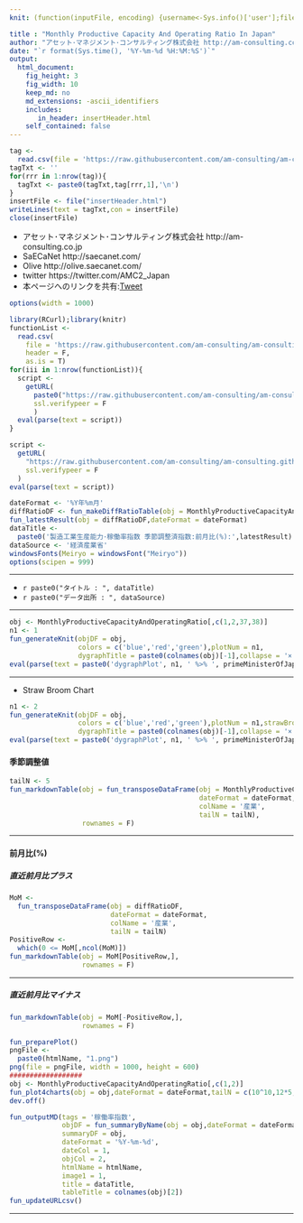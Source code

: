 ```yaml
---
knit: (function(inputFile, encoding) {username<-Sys.info()['user'];fileName<-'defaultPath.csv';pathToFile <-paste0('C:/Users/', username,'/Desktop/pathToCSV/');setwd(pathToFile);buf0<-read.csv(fileName,header = F,skip = 0,stringsAsFactor = F,check.names = F,fileEncoding = 'utf-8');timeStamp<-format(Sys.time(),'%Y%m%d%H%M%S');htmlName<-'MonthlyProductiveCapacityAndOperatingRatio';rmarkdown::render(inputFile, encoding = encoding, output_file = paste0('C:/Users/',username,buf0[2,1],'charts/','am-consulting.co.jp-',htmlName,'.html')) })

title : "Monthly Productive Capacity And Operating Ratio In Japan"
author: "アセット･マネジメント･コンサルティング株式会社 http://am-consulting.co.jp"
date: "`r format(Sys.time(), '%Y-%m-%d %H:%M:%S')`"
output: 
  html_document:
    fig_height: 3
    fig_width: 10
    keep_md: no
    md_extensions: -ascii_identifiers 
    includes:
       in_header: insertHeader.html
    self_contained: false
---
```


```r
tag <-
  read.csv(file = 'https://raw.githubusercontent.com/am-consulting/am-consulting.github.io/master/components/insertHeader.csv',header = F,fileEncoding = 'UTF8')
tagTxt <- ''
for(rrr in 1:nrow(tag)){
  tagTxt <- paste0(tagTxt,tag[rrr,1],'\n')
}
insertFile <- file("insertHeader.html")
writeLines(text = tagTxt,con = insertFile)
close(insertFile)
```

<style>.main-container {max-width : 1000px;}</style>

- アセット･マネジメント･コンサルティング株式会社 http://am-consulting.co.jp
- SaECaNet http://saecanet.com/
- Olive http://olive.saecanet.com/
- twitter https://twitter.com/AMC2_Japan
- 本ページへのリンクを共有:<a href="https://twitter.com/share" class="twitter-share-button" data-via="AMC2_Japan" data-size="large">Tweet</a> <script>!function(d,s,id){var js,fjs=d.getElementsByTagName(s)[0],p=/^http:/.test(d.location)?'http':'https';if(!d.getElementById(id)){js=d.createElement(s);js.id=id;js.src=p+'://platform.twitter.com/widgets.js';fjs.parentNode.insertBefore(js,fjs);}}(document, 'script', 'twitter-wjs');</script>

```r
options(width = 1000)
```

```r
library(RCurl);library(knitr)
functionList <-
  read.csv(
    file = 'https://raw.githubusercontent.com/am-consulting/am-consulting.github.io/master/csv/functionList.csv',
    header = F,
    as.is = T)
for(iii in 1:nrow(functionList)){
  script <- 
    getURL(
      paste0("https://raw.githubusercontent.com/am-consulting/am-consulting.github.io/master/", functionList[iii,1]),
      ssl.verifypeer = F
      )
  eval(parse(text = script))
}
```

```r
script <-
  getURL(
    "https://raw.githubusercontent.com/am-consulting/am-consulting.github.io/master/importMonthlyProductiveCapacityAndOperatingRatio.r",
    ssl.verifypeer = F
  )
eval(parse(text = script))
```

```r
dateFormat <- '%Y年%m月'
diffRatioDF <- fun_makeDiffRatioTable(obj = MonthlyProductiveCapacityAndOperatingRatio)
fun_latestResult(obj = diffRatioDF,dateFormat = dateFormat)
dataTitle <-
  paste0('製造工業生産能力･稼働率指数 季節調整済指数:前月比(%):',latestResult)
dataSource <- '経済産業省'
windowsFonts(Meiryo = windowsFont("Meiryo"))
options(scipen = 999)
```

***

- `r paste0("タイトル : ", dataTitle)`
- `r paste0("データ出所 : ", dataSource)`

***

```r
obj <- MonthlyProductiveCapacityAndOperatingRatio[,c(1,2,37,38)]
n1 <- 1
fun_generateKnit(objDF = obj,
                 colors = c('blue','red','green'),plotNum = n1,
                 dygraphTitle = paste0(colnames(obj)[-1],collapse = '×'))
eval(parse(text = paste0('dygraphPlot', n1, ' %>% ', primeMinisterOfJapan_dygraph)))
```

***

- Straw Broom Chart

```r
n1 <- 2
fun_generateKnit(objDF = obj,
                 colors = c('blue','red','green'),plotNum = n1,strawBroom = 1,
                 dygraphTitle = paste0(colnames(obj)[-1],collapse = '×'))
eval(parse(text = paste0('dygraphPlot', n1, ' %>% ', primeMinisterOfJapan_dygraph)))
```

#### 季節調整値

```r
tailN <- 5
fun_markdownTable(obj = fun_transposeDataFrame(obj = MonthlyProductiveCapacityAndOperatingRatio,
                                               dateFormat = dateFormat,
                                               colName = '産業',
                                               tailN = tailN),
                  rownames = F)
```

***
#### 前月比(%)
##### 直近前月比プラス

```r
MoM <- 
  fun_transposeDataFrame(obj = diffRatioDF,
                         dateFormat = dateFormat,
                         colName = '産業',
                         tailN = tailN)
PositiveRow <-
  which(0 <= MoM[,ncol(MoM)])
fun_markdownTable(obj = MoM[PositiveRow,],
                  rownames = F)
```

***

##### 直近前月比マイナス

```r
fun_markdownTable(obj = MoM[-PositiveRow,],
                  rownames = F)
```

```r
fun_preparePlot()
pngFile <-
  paste0(htmlName, "1.png")
png(file = pngFile, width = 1000, height = 600)
##################
obj <- MonthlyProductiveCapacityAndOperatingRatio[,c(1,2)]
fun_plot4charts(obj = obj,dateFormat = dateFormat,tailN = c(10^10,12*5,12*3,12*1))
dev.off()
```

```r
fun_outputMD(tags = '稼働率指数',
             objDF = fun_summaryByName(obj = obj,dateFormat = dateFormat),
             summaryDF = obj,
             dateFormat = '%Y-%m-%d',
             dateCol = 1,
             objCol = 2,
             htmlName = htmlName,
             image1 = 1,
             title = dataTitle,
             tableTitle = colnames(obj)[2])
fun_updateURLcsv()
```

***

<script>MakeNegative();</script>
<script>
  (function(i,s,o,g,r,a,m){i['GoogleAnalyticsObject']=r;i[r]=i[r]||function(){
  (i[r].q=i[r].q||[]).push(arguments)},i[r].l=1*new Date();a=s.createElement(o),
  m=s.getElementsByTagName(o)[0];a.async=1;a.src=g;m.parentNode.insertBefore(a,m)
  })(window,document,'script','https://www.google-analytics.com/analytics.js','ga');

  ga('create', 'UA-3077339-5', 'auto');
  ga('send', 'pageview');

</script>
